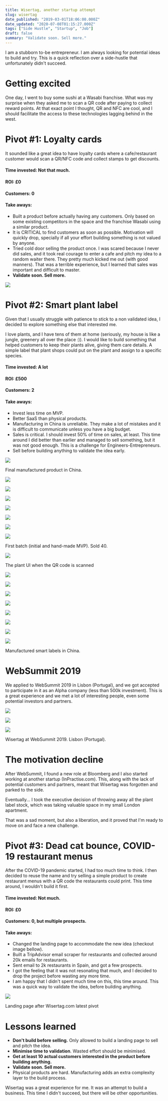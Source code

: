 ```yaml
---
title: Wisertag, another startup attempt
slug: wisertag
date_published: "2019-03-01T18:06:00.000Z"
date_updated: "2020-07-08T01:15:27.000Z"
tags: ["Side Hustle", "Startup", "Job"]
draft: false
summary: "Validate soon. Sell more."
---
```


I am a stubborn to-be entrepreneur. I am always looking for potential ideas to build and try. This is a quick reflection over a side-hustle that unfortunately didn't succeed.

# Getting excited

One day, I went to buy some sushi at a Wasabi franchise. What was my surprise when they asked me to scan a QR code after paying to collect reward points. At that exact point I thought, QR and NFC are cool, and I should facilitate the access to these technologies lagging behind in the west.

# Pivot #1: Loyalty cards

It sounded like a great idea to have loyalty cards where a cafe/restaurant customer would scan a QR/NFC code and collect stamps to get discounts.

#### Time invested: Not that much.

#### ROI: £0

#### Customers: 0

#### Take aways:

- Built a product before actually having any customers. Only based on some existing competitors in the space and the franchise Wasabi using a similar product.
- It is CRITICAL to find customers as soon as possible. Motivation will quickly drop, specially if all your effort building something is not valued by anyone.
- Tried cold door selling the product once. I was scared because I never did sales, and it took real courage to enter a cafe and pitch my idea to a random waiter there. They pretty much kicked me out (with good manners). That was a terrible experience, but I learned that sales was important and difficult to master.
- **Validate soon. Sell more.**

![](/content/images/2020/07/parallax-slides2-phones.png)

# Pivot #2: Smart plant label

Given that I usually struggle with patience to stick to a non validated idea, I decided to explore something else that interested me.

I love plants, and I have tens of them at home (seriously, my house is like a jungle, greenery all over the place :)). I would like to build something that helped customers to keep their plants alive, giving them care details. A simple label that plant shops could put on the plant and assign to a specific species.

#### Time invested: A lot

#### ROI: £500

#### Customers: 2

#### Take aways:

- Invest less time on MVP.
- Better SaaS than physical products.
- Manufacturing in China is unreliable. They make a lot of mistakes and it is difficult to communicate unless you have a big budget.
- Sales is critical. I should invest 50% of time on sales, at least. This time around I did better than earlier and managed to sell something, but it was not good enough. This is a challenge for Engineers-Entrepreneurs.
- Sell before building anything to validate the idea early.

![](/content/images/2020/07/Wisertag-Plants-Ttag--5MP--2-1.jpg)

Final manufactured product in China.

![](/content/images/2020/07/IMG_0957.jpg)

![](/content/images/2020/07/IMG_0774.jpg)

![](/content/images/2020/07/IMG_0763.jpg)

![](/content/images/2020/07/IMG_0652.jpg)

![](/content/images/2020/07/IMG_0585-Edit.jpg)

![](/content/images/2020/07/IMG_0703.jpg)

![](/content/images/2020/07/Wisertag-Plant-1.jpg)

First batch (initial and hand-made MVP). Sold 40.

![](/content/images/2020/07/parallax-slides-plant-center.png)

The plant UI when the QR code is scanned

![](/content/images/2020/07/Wisertag-Plants-Ttag--5MP--8.jpg)

![](/content/images/2020/07/Wisertag-Plants-Ttag--5MP--7.jpg)

![](/content/images/2020/07/Wisertag-Plants-Ttag--5MP--6.jpg)

![](/content/images/2020/07/Wisertag-Plants-Ttag--5MP--5.jpg)

![](/content/images/2020/07/Wisertag-Plants-Ttag--5MP--2.jpg)

![](/content/images/2020/07/Wisertag-Plants-Ttag--5MP--3.jpg)

![](/content/images/2020/07/Wisertag-Plants-Ttag--5MP--4.jpg)

![](/content/images/2020/07/Wisertag-Plants-Ttag--5MP--1.jpg)

Manufactured smart labels in China.

# WebSummit 2019

We applied to WebSummit 2019 in Lisbon (Portugal), and we got accepted to participate in it as an Alpha company (less than 500k investment). This is a great experience and we met a lot of interesting people, even some potential investors and partners.

![](/content/images/2020/07/IMG_20191106_173106.jpg)

![](/content/images/2020/07/IMG_20191106_163024.jpg)

![](/content/images/2020/07/IMG_20191106_163124.jpg)

Wisertag at WebSummit 2019. Lisbon (Portugal).

# The motivation decline

After WebSummit, I found a new role at Bloomberg and I also started working at another startup (InPractise.com). This, along with the lack of potential customers and partners, meant that Wisertag was forgotten and parked to the side.

Eventually... I took the executive decision of throwing away all the plant label stock, which was taking valuable space in my small London apartment.

That was a sad moment, but also a liberation, and it proved that I'm ready to move on and face a new challenge.

# Pivot #3: Dead cat bounce, COVID-19 restaurant menus

After the COVID-19 pandemic started, I had too much time to think. I then decided to reuse the name and try selling a simple product to create restaurant menus with a QR code the restaurants could print. This time around, I wouldn't build it first.

#### Time invested: Not much.

#### ROI: £0

#### Customers: 0, but multiple prospects.

#### Take aways:

- Changed the landing page to accommodate the new idea (checkout image bellow).
- Built a TripAdvisor email scraper for restaurants and collected around 20k emails for restaurants.
- Sent email to 2k restaurants in Spain, and got a few prospects.
- I got the feeling that it was not resonating that much, and I decided to drop the project before wasting any more time.
- I am happy that I didn't spent much time on this, this time around. This was a quick way to validate the idea, before building anything.

![](/content/images/2020/07/www.wisertag.com_-Laptop-with-MDPI-screen--1.png)

Landing page after Wisertag.com latest pivot

# Lessons learned

- **Don't build before selling.** Only allowed to build a landing page to sell and pitch the idea.
- **Minimise time to validation**. Wasted effort should be minimised.
- **Get at least 10 actual customers interested in the product before building anything.**
- **Validate soon. Sell more.**
- Physical products are hard. Manufacturing adds an extra complexity layer to the build process.

Wisertag was a great experience for me. It was an attempt to build a business. This time I didn't succeed, but there will be other opportunities.

